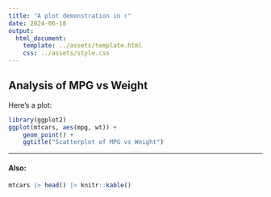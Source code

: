 ```yaml
---
title: "A plot demonstration in r"
date: 2024-06-18
output:
  html_document:
    template: ../assets/template.html
    css: ../assets/style.css
---
```


## Analysis of MPG vs Weight

Here's a plot:

```r
library(ggplot2)
ggplot(mtcars, aes(mpg, wt)) +
    geom_point() +
    ggtitle("Scatterplot of MPG vs Weight")
```


---


#### Also:

```r
mtcars |> head() |> knitr::kable()
```

